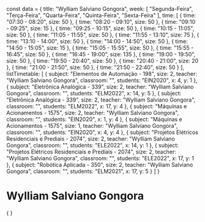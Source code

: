 const data = {
  title: "Wylliam Salviano Gongora",
  week: [
    "Segunda-Feira",
    "Terça-Feira",
    "Quarta-Feira",
    "Quinta-Feira",
    "Sexta-Feira"
  ],
  time: [
    {
      time: "07:30 - 08:20",
      size: 50
    },
    {
      time: "08:20 - 09:10",
      size: 50
    },
    {
      time: "09:10 - 09:25",
      size: 15
    },
    {
      time: "09:25 - 10:15",
      size: 50
    },
    {
      time: "10:15 - 11:05",
      size: 50
    },
    {
      time: "11:05 - 11:55",
      size: 50
    },
    {
      time: "11:55 - 13:10",
      size: 75
    },
    {
      time: "13:10 - 14:00",
      size: 50
    },
    {
      time: "14:00 - 14:50",
      size: 50
    },
    {
      time: "14:50 - 15:05",
      size: 15
    },
    {
      time: "15:05 - 15:55",
      size: 50
    },
    {
      time: "15:55 - 16:45",
      size: 50
    },
    {
      time: "16:45 - 19:00",
      size: 135
    },
    {
      time: "19:00 - 19:50",
      size: 50
    },
    {
      time: "19:50 - 20:40",
      size: 50
    },
    {
      time: "20:40 - 21:00",
      size: 20
    },
    {
      time: "21:00 - 21:50",
      size: 50
    },
    {
      time: "21:50 - 22:40",
      size: 50
    }
  ],
  listTimetable: [
    {
      subject: "Elementos de Automação - 198",
      size: 2,
      teacher: "Wylliam Salviano Gongora",
      classroom: "",
      students: "EIN2020",
      x: 4,
      y: 1
    },
    {
      subject: "Eletrônica Analógica - 339",
      size: 2,
      teacher: "Wylliam Salviano Gongora",
      classroom: "",
      students: "ELM2022",
      x: 14,
      y: 5
    },
    {
      subject: "Eletrônica Analógica - 339",
      size: 2,
      teacher: "Wylliam Salviano Gongora",
      classroom: "",
      students: "ELM2022",
      x: 17,
      y: 4
    },
    {
      subject: "Máquinas e Acionamentos - 1575",
      size: 2,
      teacher: "Wylliam Salviano Gongora",
      classroom: "",
      students: "EIN2020",
      x: 1,
      y: 4
    },
    {
      subject: "Máquinas e Acionamentos - 1575",
      size: 1,
      teacher: "Wylliam Salviano Gongora",
      classroom: "",
      students: "EIN2020",
      x: 4,
      y: 4
    },
    {
      subject: "Projetos Elétricos Residenciais e Prediais - 2074",
      size: 2,
      teacher: "Wylliam Salviano Gongora",
      classroom: "",
      students: "ELE2022",
      x: 14,
      y: 1
    },
    {
      subject: "Projetos Elétricos Residenciais e Prediais - 2074",
      size: 2,
      teacher: "Wylliam Salviano Gongora",
      classroom: "",
      students: "ELE2022",
      x: 17,
      y: 1
    },
    {
      subject: "Robótica Aplicada - 350",
      size: 2,
      teacher: "Wylliam Salviano Gongora",
      classroom: "",
      students: "ELM2021",
      x: 17,
      y: 5
    }
  ]
}

# Wylliam Salviano Gongora

<div>
    {
        <Grid
            title={data.title}
            weekDays={data.week}
            time={data.time}
            listClasses={data.listTimetable}
        />
    }
</div>